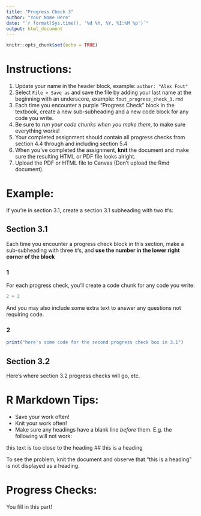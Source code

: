 ---
title: "Progress Check 3"
author: "Your Name Here"
date: "`r format(Sys.time(), '%d %h, %Y, %I:%M %p')`"
output: html_document
---

```{r setup, include=FALSE}
knitr::opts_chunk$set(echo = TRUE)
```

# Instructions:

1. Update your name in the header block, example: `author: "Alex Fout" `
2. Select `File > Save as` and save the file by adding your last name at the beginning with an underscore, example: `fout_progress_check_3.rmd`
3. Each time you encounter a purple "Progress Check" block in the textbook, create a new sub-subheading  and a new code block for any code you write.
4. Be sure to _run your code chunks when you make them_, to make sure everything works!
5. Your completed assignment should contain all progress checks from section 4.4 through and including section 5.4
6. When you've completed the assignment, __knit__ the document and make sure the resulting HTML or PDF file looks alright.
7. Upload the PDF or HTML file to Canvas (Don't upload the Rmd document).


# Example:

If you're in section 3.1, create a section 3.1 subheading with two #'s:

## Section 3.1

Each time you encounter a progress check block in this section, make a sub-subheading with three #'s, and __use the number in the lower right corner of the block__

### 1

For each progress check, you'll create a code chunk for any code you write:

```{r}
2 + 2
```

And you may also include some extra text to answer any questions not requiring code.

### 2

```{r}
print("here's some code for the second progress check box in 3.1")
```

## Section 3.2

Here's where section 3.2 progress checks will go, etc.

# R Markdown Tips:

- Save your work often!
- Knit your work often!
- Make sure any headings have a blank line _before_ them. E.g. the following will not work:

this text is too close to the heading
## this is a heading

To see the problem, knit the document and observe that "this is a heading" is not displayed as a heading.


# Progress Checks:

You fill in this part!